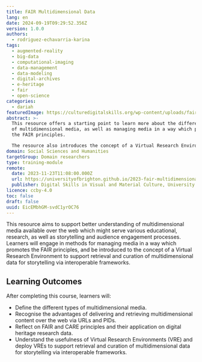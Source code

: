 ```yaml
---
title: FAIR Multidimensional Data
lang: en
date: 2024-09-19T09:29:52.356Z
version: 1.0.0
authors:
  - rodriguez-echavarria-karina
tags:
  - augmented-reality
  - big-data
  - computational-imaging
  - data-management
  - data-modeling
  - digital-archives
  - e-heritage
  - fair
  - open-science
categories:
  - dariah
featuredImage: https://culturedigitalskills.org/wp-content/uploads/fair_poster.png
abstract: >-
  This resource offers a starting point to learn more about the different types
  of multidimensional media, as well as managing media in a way which promotes
  the FAIR principles.

  The resource also introduces the concept of a Virtual Research Environment to support retrieval and curation of multidimensional data for storytelling via interoperable frameworks.
domain: Social Sciences and Humanities
targetGroup: Domain researchers
type: training-module
remote:
  date: 2023-11-23T11:08:00.000Z
  url: https://universityofbrighton.github.io/2023-fair-multidimensional-media/
  publisher: Digital Skills in Visual and Material Culture, University of Brighton
licence: ccby-4.0
toc: false
draft: false
uuid: EicEMbhGM-svdC1yrOC76
---
```


This resource aims to support better understanding of multidimensional media available over the web which might serve various educational, research, as well as storytelling and audience engagement processes.  Learners will engage in methods for managing media in a way which promotes the FAIR principles, and be introduced to the concept of a Virtual Research Environment to support retrieval and curation of multidimensional data for storytelling via interoperable frameworks.



## **Learning Outcomes**

After completing this course, learners will:

- Define the different types of multidimensional media.
- Recognise the advantages of delivering and retrieving multidimensional content over the web via URLs and PIDs.
- Reflect on FAIR and CARE principles and their application on digital heritage research data.
- Understand the usefulness of Virtual Research Environments (VRE) and deploy VREs to support retrieval and curation of multidimensional data for storytelling via interoperable frameworks.

<ExternalResource title="Interested in learning more?" subtitle="Check out the tutorial FAIR Multidimensional Data" url="https://universityofbrighton.github.io/2023-fair-multidimensional-media/" />
